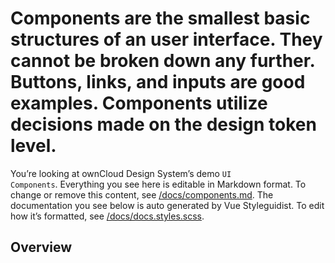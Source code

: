 

<Meta title="Documentation/Components" />

# Components are the smallest basic structures of an user interface. They cannot be broken down any further. Buttons, links, and inputs are good examples. Components utilize decisions made on the design token level.

You’re looking at ownCloud Design System’s demo <code>UI Components</code>. Everything you see here is editable in Markdown format. To change or remove this content, see [/docs/components.md](https://github.com/owncloud/owncloud-design-system/blob/master/docs/components.md). The documentation you see below is auto generated by Vue Styleguidist. To edit how it’s formatted, see [/docs/docs.styles.scss](https://github.com/owncloud/owncloud-design-system/blob/master/docs/docs.styles.scss).

## Overview

<!-- TODO: Use table to display components (Component name, Released in, Status) -->
